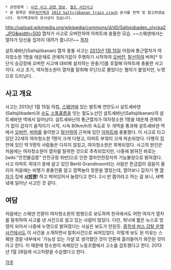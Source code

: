  * 관련항목 : [[사건 사고 관련 정보]], [[철도 사건사고]]
 * 본 항목은 영문[[위키백과]] [http://en.wikipedia.org/wiki/2013_Saltsj%C3%B6banan_train_crash 2013 Saltsjöbanan train crash] 문서를 번역 및 참고하였습니다. 위키백과와의 유사성이 있습니다.
http://upload.wikimedia.org/wikipedia/commons/d/d0/Saltsjobaden_olycka2.JPG&width=500
열차가 사고로 오버런하여 아파트에 충돌한 모습.
~~스웨덴에서는 열차가 당신을 집까지 데려가 줍니다!~~
[[목차]]

살트셰바난(Saltsjöbanan) 열차 충돌 사고는 [[2013년]] [[1월 15일]] 아침에 통근열차가 여자청소원 1명을 태운채로 관제허가없이 주행하기 시작하여 [[오버런]], [[탈선]]하여 버퍼[* 두단식 승강장에 오버런 사고에 대비해 설치하는 완충기]를 초월해 아파트에 충돌한 사고이다. 사고 초기, 여자청소원이 열차를 탈취해 무단으로 몰았다는 혐의가 붙었지만, 누명으로 드러났다.

== 사고 개요 ==
사고는 2013년 1월 15일 아침, [[스웨덴]]에 있는 발트해 연안도시 살트셰바덴(Saltsjöbaden)과 [[수도]] [[스톡홀름]]을 잇는 철도노선인 살트셰바난(Saltsjöbanan)의 살트셰바덴 역에서 일어났다. 살트셰바난의 통근열차가 여자청소원 1명을 태운채 관제허가 없이 갑자기 움직이기 시작, 시속 80km/h의 속도로 두 개역을 통과해 살트셰바덴 역에서 [[오버런]], [[버퍼]]를 들이받고 [[탈선]]하여 근처에 있던 [[아파트]]에 충돌했다. 이 사고로 타고있던 22세의 여자청소원 1명이 크게 다쳤고, 아파트 부엌이 크게 파손되었다. 다행히 집 안에 있던 약 5명의 사람들은 다치지 않았고, 여자청소원은 회복되었다.
사고의 원인은 처음에는 여자청소원이 열차를 탈취한 것으로 추측되었지만, 나중에 밝혀진 바로는 [wiki:"안전불감증" 안전규정 위반]으로 인한 열차안전장치의 기능불량으로 밝혀졌다.
사고 아파트 꼭대기 층에 살고 있던 Bertil Grandinson라는 사람은 뜬금없이 굉음이 울리자 처음에는 비행기 충돌인줄 알고 깜짝놀라 창문을 열었는데, 열어보니 갑자기 웬 [[열차]]가 집에 '''[[시밤쾅]]!''' 하고 박혀있어서 놀랐다고 한다. 2시 반 쯤이라고 하는 걸 보니, 새벽녘에 일어난 사고인 것 같다.
== 여담 ==
처음에는 스웨덴 언론이 여자청소원의 범행으로 보도하여 한국에서도 어떤 여자가 열차를 탈취하여 사고를 낸 사건으로 알고 있는 사람이 많았다. 다만, 워낙에 짧은 뉴스로 방영이 되어서 나중에 누명으로 밝혀졌다는 사실은 보도가 안된듯. [[중학생 버스 강탈 운행사건]]에서도 이 사건을 소개하면서 탈취사건으로 써져있었다. 이렇게 보도 된 이유는 스웨덴 경찰 내부에서 '가능성 있는 가설'로 생각했던 것이 언론에 흘러들어가 와전된 것이라고 한다. 이 때문에 청소원이 속해있던 노동조합에서 고소를 검토했다고 한다.
2013년 1월 28일에 사고차량을 수습했다고 한다.

[[각주]]
